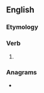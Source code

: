 ==English==

===Etymology===
{{suffix|en|stir|eth}}

===Verb===
{{head|en|verb form}}

# {{en-archaic third-person singular of|stir}}

===Anagrams===
* {{anagrams|en|thirster}}